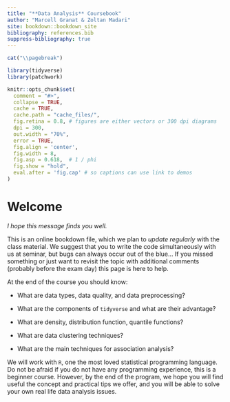```yaml
---
title: "**Data Analysis** Coursebook"
author: "Marcell Granat & Zoltan Madari"
site: bookdown::bookdown_site
bibliography: references.bib
suppress-bibliography: true
---
```


```r
cat("\\pagebreak")
```

```r
library(tidyverse)
library(patchwork)

knitr::opts_chunk$set(
  comment = "#>",
  collapse = TRUE,
  cache = TRUE,
  cache.path = "cache_files/",
  fig.retina = 0.8, # figures are either vectors or 300 dpi diagrams
  dpi = 300,
  out.width = "70%",
  error = TRUE,
  fig.align = 'center',
  fig.width = 8,
  fig.asp = 0.618,  # 1 / phi
  fig.show = "hold",
  eval.after = 'fig.cap' # so captions can use link to demos
)

```

# Welcome {.unnumbered}

*I hope this message finds you well.*

This is an online bookdown file, which we plan to *update regularly* with the class material. We suggest that you to write the code simultaneously with us at seminar, but bugs can always occur out of the blue... If you missed something or just want to revisit the topic with additional comments (probably before the exam day) this page is here to help.

At the end of the course you should know:

-   What are data types, data quality, and data preprocessing?

-   What are the components of `tidyverse` and what are their advantage?

-   What are density, distribution function, quantile functions?

-   What are data clustering techniques?

-   What are the main techniques for association analysis?

We will work with `R`, one the most loved statistical programming language. Do not be afraid if you do not have any programming experience, this is a beginner course. However, by the end of the program, we hope you will find useful the concept and practical tips we offer, and you will be able to solve your own real life data analysis issues.
